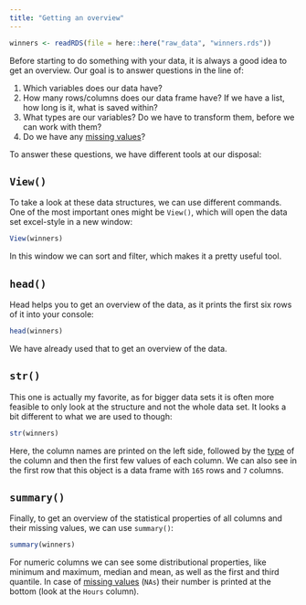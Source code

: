 ```yaml
---
title: "Getting an overview"
---
```


```r
winners <- readRDS(file = here::here("raw_data", "winners.rds"))
```

Before starting to do something with your data, it is always a good idea to get an overview. 
Our goal is to answer questions in the line of:

1. Which variables does our data have?
1. How many rows/columns does our data frame have? If we have a list, how long is it, what is saved within?
1. What types are our variables? Do we have to transform them, before we can work with them?
1. Do we have any [missing values](../missing/missings.qmd)?

To answer these questions, we have different tools at our disposal:

## `View()`
To take a look at these data structures, we can use different commands. One of the most important ones might be `View()`, which will open the data set excel-style in a new window:

```r
View(winners)
```

In this window we can sort and filter, which makes it a pretty useful tool. 

## `head()`
Head helps you to get an overview of the data, as it prints the first six rows of it into your console: 
```r
head(winners)
```

We have already used that to get an overview of the data. 

## `str()`
This one is actually my favorite, as for bigger data sets it is often more feasible to only look at the structure and not the whole data set. It looks a bit different to what we are used to though: 
```r
str(winners)
```
Here, the column names are printed on the left side, followed by the [type]() of the column and then the first few values of each column.
We can also see in the first row that this object is a data frame with `165` rows and `7` columns.

## `summary()`
Finally, to get an overview of the statistical properties of all columns and their missing values, we can use `summary()`:

```r
summary(winners)
```

For numeric columns we can see some distributional properties, like minimum and maximum, median and mean, as well as the first and third quantile. In case of [missing values](../missings/missings.qmd) (`NAs`) their number is printed at the bottom (look at the `Hours` column). 